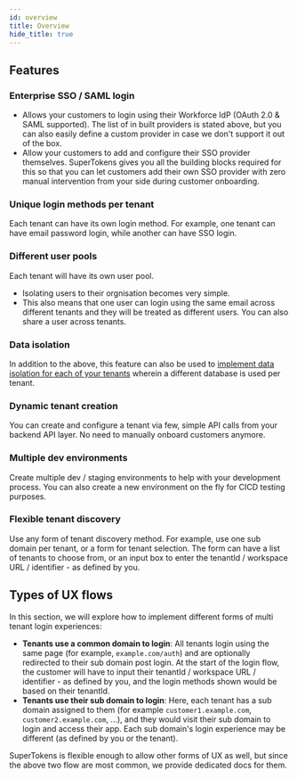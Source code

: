 ```yaml
---
id: overview
title: Overview
hide_title: true
---
```



<!-- COPY SECTION -->
<!-- ./thirdparty/pre-built-ui/multitenant-login.mdx  -->
<!-- 1 -->
<!-- END COPY SECTION -->

<!-- COPY SECTION -->
<!-- ./thirdpartyemailpassword/common-customizations/multi-tenancy/overview.mdx -->
<!-- 2 -->

## Features

### Enterprise SSO / SAML login
- Allows your customers to login using their Workforce IdP (OAuth 2.0 & SAML supported). The list of in built providers is stated above, but you can also easily define a custom provider in case we don't support it out of the box.
- Allow your customers to add and configure their SSO provider themselves. SuperTokens gives you all the building blocks required for this so that you can let customers add their own SSO provider with zero manual intervention from your side during customer onboarding.

### Unique login methods per tenant
Each tenant can have its own login method. For example, one tenant can have email password login, while another can have SSO login.

### Different user pools
Each tenant will have its own user pool.
- Isolating users to their orgnisation becomes very simple.
- This also means that one user can login using the same email across different tenants and they will be treated as different users. You can also share a user across tenants.

### Data isolation
In addition to the above, this feature can also be used to [implement data isolation for each of your tenants](./new-tenant-config#providing-additional-configuration-per-tenant) wherein a different database is used per tenant.

### Dynamic tenant creation
You can create and configure a tenant via few, simple API calls from your backend API layer. No need to manually onboard customers anymore.

### Multiple dev environments
Create multiple dev / staging environments to help with your development process. You can also create a new environment on the fly for CICD testing purposes.

### Flexible tenant discovery
Use any form of tenant discovery method. For example, use one sub domain per tenant, or a form for tenant selection. The form can have a list of tenants to choose from, or an input box to enter the tenantId / workspace URL / identifier - as defined by you.

## Types of UX flows

In this section, we will explore how to implement different forms of multi tenant login experiences:
- **Tenants use a common domain to login**: All tenants login using the same page (for example, `example.com/auth`) and are optionally redirected to their sub domain post login. At the start of the login flow, the customer will have to input their tenantId / workspace URL / identifier - as defined by you, and the login methods shown would be based on their tenantId.
- **Tenants use their sub domain to login**: Here, each tenant has a sub domain assigned to them (for example `customer1.example.com`, `customer2.example.com`, ...), and they would visit their sub domain to login and access their app. Each sub domain's login experience may be different (as defined by you or the tenant).

SuperTokens is flexible enough to allow other forms of UX as well, but since the above two flow are most common, we provide dedicated docs for them.

<!-- END COPY SECTION -->